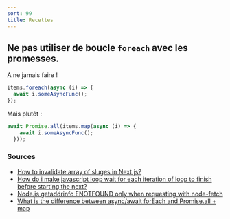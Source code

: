```yaml
---
sort: 99
title: Recettes
---
```


## Ne pas utiliser de boucle `foreach` avec les promesses.

A ne jamais faire !

```js
items.foreach(async (i) => {
  await i.someAsyncFunc();
});
```

Mais plutôt :

```js
await Promise.all(items.map(async (i) => {
    await i.someAsyncFunc();
  }));
```

### Sources

- [How to invalidate array of sluges in Next.js?](https://stackoverflow.com/questions/71807293/how-to-invalidate-array-of-sluges-in-next-js)
- [How do i make javascript loop wait for each iteration of loop to finish before starting the next?](https://stackoverflow.com/questions/69734110/how-do-i-make-javascript-loop-wait-for-each-iteration-of-loop-to-finish-before-s)
- [Node.js getaddrinfo ENOTFOUND only when requesting with node-fetch](https://github.com/node-fetch/node-fetch/issues/449)
- [What is the difference between async/await forEach and Promise.all + map](https://stackoverflow.com/questions/68026591/what-is-the-difference-between-async-await-foreach-and-promise-all-map)